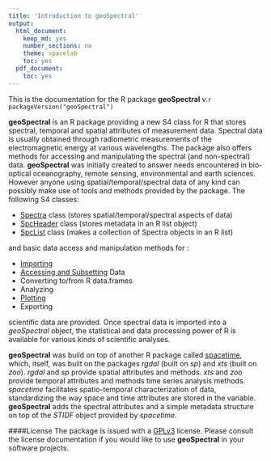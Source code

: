 ```yaml
---
title: 'Introduction to geoSpectral'
output:
  html_document:
    keep_md: yes
    number_sections: no
    theme: spacelab
    toc: yes
  pdf_document:
    toc: yes
---
```



This is the documentation for the R package **geoSpectral** v.`r packageVersion("geoSpectral")`


**geoSpectral** is an R package providing a new S4 class for R that stores spectral, temporal and spatial attributes of measurement data.  Spectral data is usually obtained through radiometric measurements of the electromagnetic energy at various wavelengths. The package also offers methods for accessing and manipulating the spectral (and non-spectral) data. **geoSpectral** was initially created to answer needs encountered in bio-optical oceanography, remote sensing, environmental and earth sciences. However anyone using spatial/temporal/spectral data of any kind can possibly make use of tools and methods provided by the package. The following S4 classes:

* [Spectra](#the-spectra-class) class (stores spatial/temporal/spectral aspects of data)
* [SpcHeader](#the-spcheader-class) class (stores metadata in an R list object)
* [SpcList](#the-spclist-class) class (makes a collection of Spectra objects in an R list)

and basic data access and manipulation methods for :

+ [Importing](#importing-data)
+ [Accessing and Subsetting](#accessing-data) Data
+ Converting to/from R data.frames
+ Analyzing
+ [Plotting](#plotting)
+ Exporting

scientific data are provided. Once spectral data is imported into a *geoSpectral* object, the  statistical and data processing power of R is available for various kinds of scientific analyses. 

**geoSpectral** was build on top of another R package called [spacetime](http://cran.r-project.org/web/packages/spacetime/index.html), which, itself, was built on the packages *rgdal* (built on *sp*) and *xts* (built on *zoo*). *rgdal* and *sp* provide spatial attributes and methods. *xts* and *zoo* provide temporal attributes and methods time series analysis methods. *spacetime* facilitates spatio-temporal characterization of data, standardizing the way space and time attributes are stored in the variable. **geoSpectral** adds the spectral attributes and a simple metadata structure on top of the *STIDF* object provided by *spacetime*.

####License
The package is issued with a [GPLv3](http://www.gnu.org/copyleft/gpl.html) license. Please consult the license documentation if you would like to use **geoSpectral** in your software projects.
